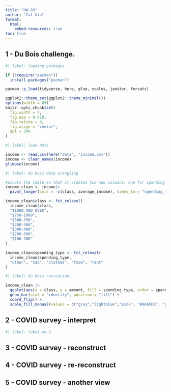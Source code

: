 ```yaml
---
title: "HW 03"
author: "Cat Xia"
format:
  html:
    embed-resources: true
toc: true
---
```


## 1 - Du Bois challenge.

```r
#| label: loading packages

if (!require("pacman"))
  install.packages("pacman")

pacman::p_load(tidyverse, here, glue, scales, janitor, forcats)

ggplot2::theme_set(ggplot2::theme_minimal())
options(width = 65)
knitr::opts_chunk$set(
  fig.width = 7,
  fig.asp = 0.618,
  fig.retina = 3,
  fig.align = "center",
  api = 300
)

```

```r
#| label: load data

income <- read.csv(here("data", "income.csv"))
income <- clean_names(income)
glimpse(income)
```
```r
#| label: du bois data wrangling

#pivots the table so that it creates two new columns, one for spending type and one for the amount
income_clean <- income|>
  pivot_longer(cols = -c(class, average_income), names_to = "spending_type", values_to = "amount")

income_clean$class <- fct_relevel(
  income_clean$class,
  "$1000 AND OVER", 
  "$750-1000", 
  "$500-750", 
  "$400-500", 
  "$300-400", 
  "$200-300", 
  "$100-200"
)

income_clean$spending_type <- fct_relevel(
  income_clean$spending_type,
  "other", "tax", "clothes", "food", "rent"
)
```


```r
#| label: du bois recreation

income_clean |>
  ggplot(aes(x = class, y = amount, fill = spending_type, order = spending_type)) +
  geom_bar(stat = "identity", position = "fill") +
  coord_flip() +
  scale_fill_manual(values = c("grey","lightblue","pink", "#966FD6", "grey10")) 

```


## 2 - COVID survey - interpret

```r
#| label: label-me-2

```

## 3 - COVID survey - reconstruct


## 4 - COVID survey - re-reconstruct

## 5 - COVID survey - another view
